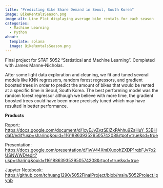 ```yaml
---
title: "Predicting Bike Share Demand in Seoul, South Korea"
image: BikeRentalsSeason.png
image-alt: Line Plot displaying average bike rentals for each season
categories: 
  - Machine Learning
  - Python
about: 
  template: solana
  image: BikeRentalsSeason.png
---
```


Final project for STAT 5052 "Statistical and Machine Learning". Completed with James Manne-Nicholas.

After some light data exploration and cleaning, we fit and tuned several models like KNN regressors, random forest regressors, and gradient boosted trees in order to predict the amount of bikes that would be rented at a specific time in Seoul, South Korea. The best performing model was the random forest regressor although we believe with more time, the gradient boosted trees could have been more precisely tuned which may have resulted in better performance.

**Products**

Report: <https://docs.google.com/document/d/1cvEJvZvzSElZxPAhhu9ZaHuY_53BHdaD/edit?usp=sharing&ouid=116188639352950574208&rtpof=true&sd=true>

Presentation: <https://docs.google.com/presentation/d/1wV44XmlXuoohZXDP1rqbFJv7o2USNWWD/edit?usp=sharing&ouid=116188639352950574208&rtpof=true&sd=true>

Jupyter Notebook: <https://github.com/tchuang1290/5052FinalProject/blob/main/5052Project.ipynb>
